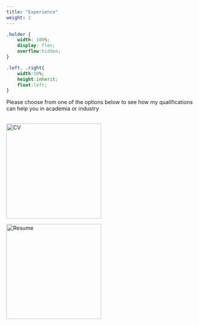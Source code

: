 ```yaml
---
title: "Experience"
weight: 2
---
```


```css

.holder {
    width: 100%;
    display: flex;
    overflow:hidden;
}

.left, .right{
    width:50%;
    height:inherit;
    float:left;
}

```

Please choose from one of the options below to see how my qualifications can help you in academia or industry
<br>
<br>

<div class="holder">

<div class="left">
<a href='/work/cv.html' target='_blank'><img src='/img/logos/cv.png' alt='CV' width='250'></a>
</div>

<div class="right">
<a href='/work/resume.html' target='_blank'><img src='/img/logos/resume.png' alt='Resume' width='250'></a>
</div>

</div>
<br>
<br>